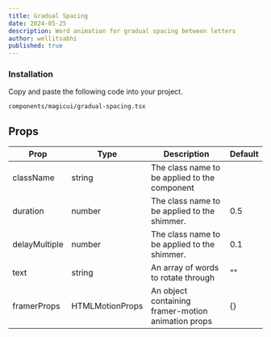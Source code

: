 ```yaml
---
title: Gradual Spacing
date: 2024-05-25
description: Word animation for gradual spacing between letters
author: wellitsabhi
published: true
---
```


<ComponentPreview name="gradual-spacing-demo" />

<Steps>

### Installation

Copy and paste the following code into your project.

```text
components/magicui/gradual-spacing.tsx
```

<ComponentSource name="gradual-spacing" />

</Steps>

## Props

| Prop          | Type            | Description                                        | Default |
| ------------- | --------------- | -------------------------------------------------- | ------- |
| className     | string          | The class name to be applied to the component      |         |
| duration      | number          | The class name to be applied to the shimmer.       | 0.5     |
| delayMultiple | number          | The class name to be applied to the shimmer.       | 0.1     |
| text          | string          | An array of words to rotate through                | ""      |
| framerProps   | HTMLMotionProps | An object containing framer-motion animation props | {}      |
